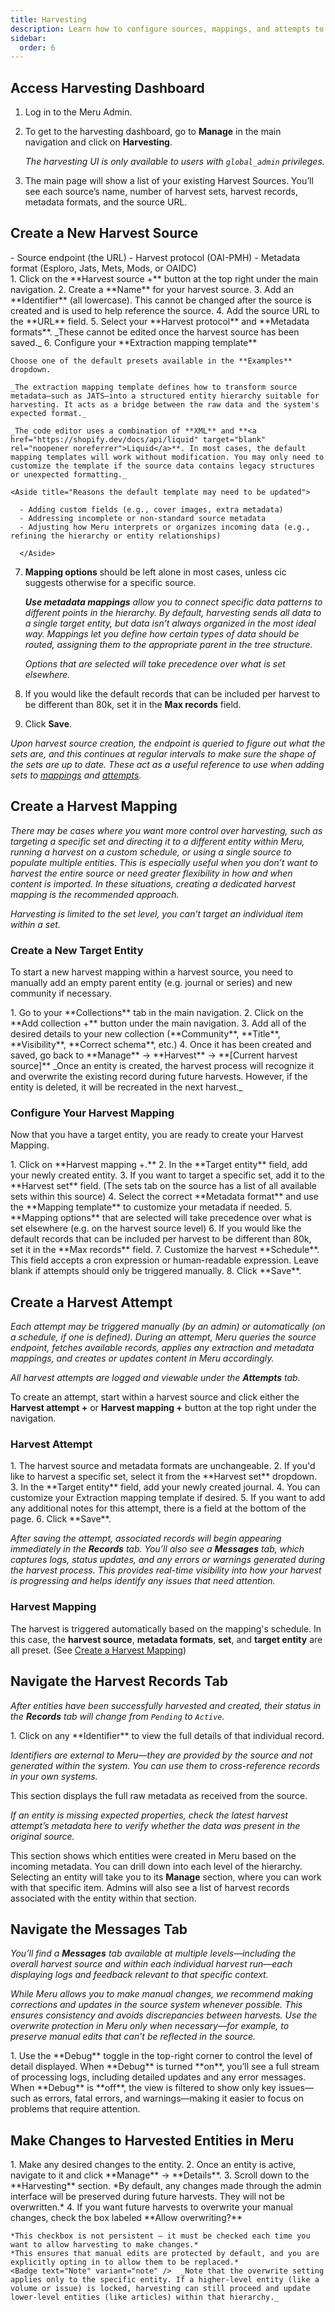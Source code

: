 ```yaml
---
title: Harvesting
description: Learn how to configure sources, mappings, and attempts to harvest external content into Meru.
sidebar:
  order: 6
---
```



<LinkCard title="Glossary" href="/reference/glossary" />

## Access Harvesting Dashboard

<Steps>

1. Log in to the Meru Admin.
2. To get to the harvesting dashboard, go to **Manage** in the main navigation and click on **Harvesting**.

   <Badge text="Note" variant="note" /> _The harvesting UI is only available to
   users with `global_admin` privileges._

3. The main page will show a list of your existing Harvest Sources. You’ll see each source’s name, number of harvest sets, harvest records, metadata formats, and the source URL.

</Steps>

## Create a New Harvest Source

<Aside title="Required source configuration details">
  - Source endpoint (the URL) - Harvest protocol (OAI-PMH) - Metadata format
  (Esploro, Jats, Mets, Mods, or OAIDC)
</Aside>

<Steps>
1. Click on the **Harvest source +** button at the top right under the main navigation.
2. Create a **Name** for your harvest source.
3. Add an **Identifier** (all lowercase). This cannot be changed after the source is created and is used to help reference the source.
4. Add the source URL to the **URL** field.
5. Select your **Harvest protocol** and **Metadata formats**.
    <Badge text="Note" variant="note" /> _These cannot be edited once the harvest source has been saved._
6. Configure your **Extraction mapping template**

    Choose one of the default presets available in the **Examples** dropdown.

    _The extraction mapping template defines how to transform source metadata—such as JATS—into a structured entity hierarchy suitable for harvesting. It acts as a bridge between the raw data and the system's expected format._

    _The code editor uses a combination of **XML** and **<a href="https://shopify.dev/docs/api/liquid" target="blank" rel="noopener noreferrer">Liquid</a>**. In most cases, the default mapping templates will work without modification. You may only need to customize the template if the source data contains legacy structures or unexpected formatting._

    <Aside title="Reasons the default template may need to be updated">

      - Adding custom fields (e.g., cover images, extra metadata)
      - Addressing incomplete or non-standard source metadata
      - Adjusting how Meru interprets or organizes incoming data (e.g., refining the hierarchy or entity relationships)

      </Aside>

7. **Mapping options** should be left alone in most cases, unless cic suggests otherwise for a specific source.

   _**Use metadata mappings** allow you to connect specific data patterns to different points in the hierarchy. By default, harvesting sends all data to a single target entity, but data isn’t always organized in the most ideal way. Mappings let you define how certain types of data should be routed, assigning them to the appropriate parent in the tree structure._

   _Options that are selected will take precedence over what is set elsewhere._

8. If you would like the default records that can be included per harvest to be different than 80k, set it in the **Max records** field.
9. Click **Save**.

</Steps>

<Badge text="Note" variant="note" /> _Upon harvest source creation, the endpoint
is queried to figure out what the sets are, and this continues at regular
intervals to make sure the shape of the sets are up to date. These act as a
useful reference to use when adding sets to
[mappings](#create-a-harvest-mapping) and
[attempts](#create-a-harvest-attempt)._

## Create a Harvest Mapping

_There may be cases where you want more control over harvesting, such as targeting a specific set and directing it to a different entity within Meru, running a harvest on a custom schedule, or using a single source to populate multiple entities. This is especially useful when you don’t want to harvest the entire source or need greater flexibility in how and when content is imported. In these situations, creating a dedicated harvest mapping is the recommended approach._

<Badge text="Note" variant="note" /> _Harvesting is limited to the set level,
you can’t target an individual item within a set._

### Create a New Target Entity

To start a new harvest mapping within a harvest source, you need to manually add an empty parent entity (e.g. journal or series) and new community if necessary.

<Steps>
  1. Go to your **Collections** tab in the main navigation. 2. Click on the
  **Add collection +** button under the main navigation. 3. Add all of the
  desired details to your new collection (**Community**, **Title**,
  **Visibility**, **Correct schema**, etc.) 4. Once it has been created and
  saved, go back to **Manage** → **Harvest** → **[Current harvest source]**
</Steps>
<Badge text="Note" variant="note" /> _Once an entity is created, the harvest
process will recognize it and overwrite the existing record during future
harvests. However, if the entity is deleted, it will be recreated in the next
harvest._

### Configure Your Harvest Mapping

Now that you have a target entity, you are ready to create your Harvest Mapping.

<Steps>
  1. Click on **Harvest mapping +.** 2. In the **Target entity** field, add your
  newly created entity. 3. If you want to target a specific set, add it to the
  **Harvest set** field. (The sets tab on the source has a list of all available
  sets within this source) 4. Select the correct **Metadata format** and use the
  **Mapping template** to customize your metadata if needed. 5. **Mapping
  options** that are selected will take precedence over what is set elsewhere
  (e.g. on the harvest source level) 6. If you would like the default records
  that can be included per harvest to be different than 80k, set it in the **Max
  records** field. 7. Customize the harvest **Schedule**. This field accepts a
  cron expression or human-readable expression. Leave blank if attempts should
  only be triggered manually. 8. Click **Save**.
</Steps>

## Create a Harvest Attempt

_Each attempt may be triggered manually (by an admin) or automatically (on a schedule, if one is defined). During an attempt, Meru queries the source endpoint, fetches available records, applies any extraction and metadata mappings, and creates or updates content in Meru accordingly._

_All harvest attempts are logged and viewable under the **Attempts** tab._

To create an attempt, start within a harvest source and click either the **Harvest attempt +** or **Harvest mapping +** button at the top right under the navigation.

### Harvest Attempt

<Steps>
  1. The harvest source and metadata formats are unchangeable. 2. If you'd like
  to harvest a specific set, select it from the **Harvest set** dropdown. 3. In
  the **Target entity** field, add your newly created journal. 4. You can
  customize your Extraction mapping template if desired. 5. If you want to add
  any additional notes for this attempt, there is a field at the bottom of the
  page. 6. Click **Save**.
</Steps>

_After saving the attempt, associated records will begin appearing immediately in the **Records** tab. You’ll also see a **Messages** tab, which captures logs, status updates, and any errors or warnings generated during the harvest process. This provides real-time visibility into how your harvest is progressing and helps identify any issues that need attention._

### Harvest Mapping

The harvest is triggered automatically based on the mapping's schedule. In this case, the **harvest source**, **metadata formats**, **set**, and **target entity** are all preset. (See [Create a Harvest Mapping](#create-a-harvest-mapping))

## Navigate the Harvest Records Tab

_After entities have been successfully harvested and created, their status in the **Records** tab will change from `Pending` to `Active`._

<Steps>
  1. Click on any **Identifier** to view the full details of that individual
  record.
</Steps>

<Badge text="Note" variant="note" /> *Identifiers are external to Meru—they are
provided by the source and not generated within the system. You can use them to
cross-reference records in your own systems.*

<Card title="Details">

This section displays the full raw metadata as received from the source.

<Badge text="Note" variant="note" /> _If an entity is missing expected
properties, check the latest harvest attempt’s metadata here to verify whether
the data was present in the original source._

</Card>
<Card title="Entities">

This section shows which entities were created in Meru based on the incoming metadata. You can drill down into each level of the hierarchy. Selecting an entity will take you to its **Manage** section, where you can work with that specific item. Admins will also see a list of harvest records associated with the entity within that section.

</Card>

## Navigate the Messages Tab

_You’ll find a **Messages** tab available at multiple levels—including the overall harvest source and within each individual harvest run—each displaying logs and feedback relevant to that specific context._

_While Meru allows you to make manual changes, we recommend making corrections and updates in the source system whenever possible. This ensures consistency and avoids discrepancies between harvests. Use the overwrite protection in Meru only when necessary—for example, to preserve manual edits that can’t be reflected in the source._

<Steps>
  1. Use the **Debug** toggle in the top-right corner to control the level of
  detail displayed.
</Steps>

<Card title="Debug on">
  When **Debug** is turned **on**, you’ll see a full stream of processing logs,
  including detailed updates and any error messages.
</Card>

<Card title="Debug off">
  When **Debug** is **off**, the view is filtered to show only key issues—such
  as errors, fatal errors, and warnings—making it easier to focus on problems
  that require attention.
</Card>

## Make Changes to Harvested Entities in Meru

<Steps>
  1. Make any desired changes to the entity.
  2. Once an entity is active, navigate to it and click **Manage** → **Details**.
  3. Scroll down to the **Harvesting** section.
</Steps>
*By default, any changes made through the admin interface will be preserved during future harvests. They will not be overwritten.*
<Steps>
4. If you want future harvests to overwrite your manual changes, check the box labeled **Allow overwriting?**

    *This checkbox is not persistent — it must be checked each time you want to allow harvesting to make changes.*
    *This ensures that manual edits are protected by default, and you are explicitly opting in to allow them to be replaced.*
    <Badge text="Note" variant="note" />  _Note that the overwrite setting applies only to the specific entity. If a higher-level entity (like a volume or issue) is locked, harvesting can still proceed and update lower-level entities (like articles) within that hierarchy._

</Steps>
